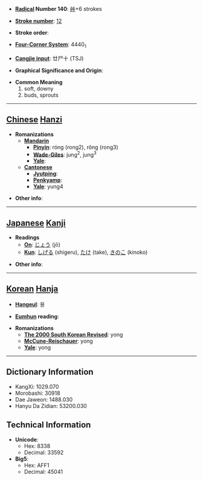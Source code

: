 * '''[[Wiktionary:Chinese radical index| Radical]] Number 140''': [[Wiktionary:Chinese radical index 艸|艸]]+6 strokes

* '''[[Wiktionary:Chinese total strokes index|Stroke number]]''': [[Wiktionary:Chinese total strokes index 12|12]]

* '''Stroke order''': 

* '''[[Wiktionary:Chinese four corner index|Four-Corner System]]''': 4440<sub>1</sub>

* '''[[Wiktionary:Chinese Cangjie index|Cangjie input]]''': 廿尸十 (TSJ)

* '''Graphical Significance and Origin''': 

* '''Common Meaning'''
*#soft, downy
*# buds, sprouts


----

== [[Chinese]] [[Hanzi]] ==

* '''Romanizations'''
** '''[[Mandarin]]'''
*** '''[[Pinyin]]''': róng (rong2), rǒng (rong3)
*** '''[[Wade-Giles]]''': jung<sup>2</sup>, jung<sup>3</sup>
*** '''[[Yale]]''': 
** '''[[Cantonese]]'''
*** '''[[Jyutping]]''':
*** '''[[Penkyamp]]''': 
*** '''[[Yale]]''': yung4

* '''Other info''': 

----

== [[Japanese]] [[Kanji]] ==

* '''Readings'''
** '''[[On]]''': [[じょう]] (jō)
** '''[[Kun]]''': [[しげる]] (shigeru), [[たけ]] (take), [[きのこ]] (kinoko)

* '''Other info''':  

----

== [[Korean]] [[Hanja]] ==

* '''[[Hangeul]]''': 용

* '''[[Eumhun]] reading''': 

* '''Romanizations'''
** '''[[The 2000 South Korean Revised Romanization|The 2000 South Korean Revised]]''': yong
** '''[[McCune-Reischauer]]''': yong
** '''[[Yale]]''': yong

----

== Dictionary Information ==

* KangXi: 1029.070
* Morobashi: 30918
* Dae Jaweon: 1488.030
* Hanyu Da Zidian: 53200.030

== Technical Information ==

* '''Unicode''':
** Hex: 8338
** Decimal: 33592
* '''Big5''':
** Hex: AFF1
** Decimal: 45041